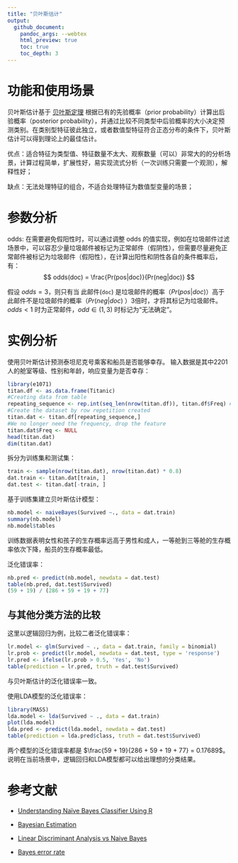 ```yaml
---
title: "贝叶斯估计"
output:
  github_document:
    pandoc_args: --webtex
    html_preview: true
    toc: true
    toc_depth: 3
---
```


# 功能和使用场景

贝叶斯估计基于 [贝叶斯定理](https://en.wikipedia.org/wiki/Bayes%27_theorem) 根据已有的先验概率（prior probability）计算出后验概率（posterior probability），并通过比较不同类型中后验概率的大小决定预测类别。在类别型特征彼此独立，或者数值型特征符合正态分布的条件下，贝叶斯估计可以得到理论上的最佳估计。

优点：适合特征为类型值、特征数量不太大、观察数量（可以）非常大的的分析场景，计算过程简单，扩展性好，易实现流式分析（一次训练只需要一个观测），解释性好；

缺点：无法处理特征的组合，不适合处理特征为数值型变量的场景；

# 参数分析

odds: 在需要避免假阳性时，可以通过调整 odds 的值实现，例如在垃圾邮件过滤场景中，可以容忍少量垃圾邮件被标记为正常邮件（假阴性），但需要尽量避免正常邮件被标记为垃圾邮件（假阳性），在计算出阳性和阴性各自的条件概率后，有：
$$
odds(doc) = \frac{Pr(pos|doc)}{Pr(neg|doc)}
$$

假设 $odds = 3$，则只有当 此邮件(`doc`) 是垃圾邮件的概率（$Pr(pos|doc)$）高于此邮件不是垃圾邮件的概率（$Pr(neg|doc)$ ）3倍时，才将其标记为垃圾邮件。$odds \lt 1$ 时为正常邮件，$odd \in (1, 3)$ 时标记为“无法确定”。

# 实例分析

使用贝叶斯估计预测泰坦尼克号乘客和船员是否能够幸存。
输入数据是其中2201人的舱室等级、性别和年龄，响应变量为是否幸存：
```r
library(e1071)
titan.df <- as.data.frame(Titanic)
#Creating data from table
repeating_sequence <- rep.int(seq_len(nrow(titan.df)), titan.df$Freq) #This will repeat each combination equal to the frequency of each combination
#Create the dataset by row repetition created
titan.dat <- titan.df[repeating_sequence,]
#We no longer need the frequency, drop the feature
titan.dat$Freq <- NULL
head(titan.dat)
dim(titan.dat)
```

拆分为训练集和测试集：
```r
train <- sample(nrow(titan.dat), nrow(titan.dat) * 0.8)
dat.train <- titan.dat[train, ]
dat.test <- titan.dat[-train, ]
```

基于训练集建立贝叶斯估计模型：
```r
nb.model <- naiveBayes(Survived ~., data = dat.train)
summary(nb.model)
nb.model$tables
```

训练数据表明女性和孩子的生存概率远高于男性和成人，一等舱到三等舱的生存概率依次下降，船员的生存概率最低。

泛化错误率：
```r
nb.pred <- predict(nb.model, newdata = dat.test)
table(nb.pred, dat.test$Survived)
(59 + 19) / (286 + 59 + 19 + 77)
```

## 与其他分类方法的比较

这里以逻辑回归为例，比较二者泛化错误率：
```r
lr.model <- glm(Survived ~ ., data = dat.train, family = binomial)
lr.prob <- predict(lr.model, newdata = dat.test, type = 'response')
lr.pred <- ifelse(lr.prob > 0.5, 'Yes', 'No')
table(prediction = lr.pred, truth = dat.test$Survived)
```

与贝叶斯估计的泛化错误率一致。

使用LDA模型的泛化错误率：
```r
library(MASS)
lda.model <- lda(Survived ~ ., data = dat.train)
plot(lda.model)
lda.pred <- predict(lda.model, newdata = dat.test)
table(prediction = lda.pred$class, truth = dat.test$Survived)
```

两个模型的泛化错误率都是 $\frac{59 + 19}{286 + 59 + 19 + 77} = 0.17689$。
说明在当前场景中，逻辑回归和LDA模型都可以给出理想的分类结果。

# 参考文献

* [Understanding Naïve Bayes Classifier Using R](https://www.r-bloggers.com/understanding-naive-bayes-classifier-using-r/)

* [Bayesian Estimation](https://onlinecourses.science.psu.edu/stat414/node/241/)

* [Linear Discriminant Analysis vs Naive Bayes](https://stackoverflow.com/questions/46396552/linear-discriminant-analysis-vs-naive-bayes)

* [Bayes error rate](https://en.wikipedia.org/wiki/Bayes_error_rate)